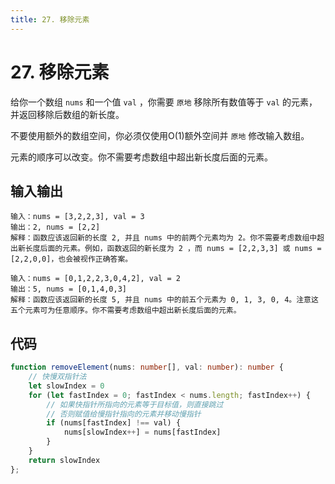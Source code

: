 ```yaml
---
title: 27. 移除元素
---
```



# 27. 移除元素

<BrowserWindow url='https://leetcode-cn.com/problems/remove-element/'>

  给你一个数组 `nums` 和一个值 `val` ，你需要 `原地` 移除所有数值等于 `val` 的元素，并返回移除后数组的新长度。

  不要使用额外的数组空间，你必须仅使用O(1)额外空间并 `原地` 修改输入数组。

  元素的顺序可以改变。你不需要考虑数组中超出新长度后面的元素。

</BrowserWindow>

## 输入输出

<Tabs groupId="solutions">
  <TabItem value="example1" label="示例1">

    输入：nums = [3,2,2,3], val = 3
    输出：2, nums = [2,2]
    解释：函数应该返回新的长度 2, 并且 nums 中的前两个元素均为 2。你不需要考虑数组中超出新长度后面的元素。例如，函数返回的新长度为 2 ，而 nums = [2,2,3,3] 或 nums = [2,2,0,0]，也会被视作正确答案。

  </TabItem>
  <TabItem value="example2" label="示例2">

    输入：nums = [0,1,2,2,3,0,4,2], val = 2
    输出：5, nums = [0,1,4,0,3]
    解释：函数应该返回新的长度 5, 并且 nums 中的前五个元素为 0, 1, 3, 0, 4。注意这五个元素可为任意顺序。你不需要考虑数组中超出新长度后面的元素。

  </TabItem>
</Tabs>

## 代码

<Tabs groupId="solutions">
  <TabItem value="ts" label="TypeScript">

```ts
function removeElement(nums: number[], val: number): number {
    // 快慢双指针法
    let slowIndex = 0
    for (let fastIndex = 0; fastIndex < nums.length; fastIndex++) {
        // 如果快指针所指向的元素等于目标值，则直接跳过
        // 否则赋值给慢指针指向的元素并移动慢指针
        if (nums[fastIndex] !== val) {
            nums[slowIndex++] = nums[fastIndex]
        }
    }
    return slowIndex
};
```

  </TabItem>
</Tabs>
